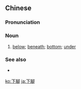 {{also|下脚}}
==Chinese==
{{zh-forms|s=下脚}}

===Pronunciation===
{{zh-pron
|mn=ē-kha
|cat=n
}}

===Noun===
{{zh-noun}}

# {{lb|zh|Min Nan}} [[below]]; [[beneath]]; [[bottom]]; [[under]]

===See also===
* {{qualifier|Mandarin}} {{zh-l|下邊}}

[[ko:下腳]]
[[ja:下腳]]